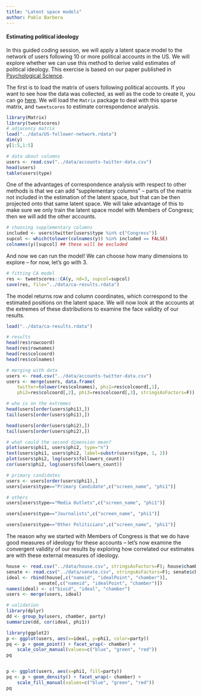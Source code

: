 ```yaml
---
title: "Latent space models"
author: Pablo Barbera
---
```


#### Estimating political ideology

In this guided coding session, we will apply a latent space model to the network of users following 10 or more political accounts in the US. We will explore whether we can use this method to derive valid estimates of political ideology. This exercise is based on our paper published in [Psychological Science](http://pss.sagepub.com/content/26/10/1531).

The first is to load the matrix of users following political accounts. If you want to see how the data was collected, as well as the code to create it, you can go [here](https://github.com/pablobarbera/twitter_ideology/tree/master/2016-election). We will load the `Matrix` package to deal with this sparse matrix, and `tweetscores` to estimate correspondence analysis.


```r
library(Matrix)
library(tweetscores)
# adjacency matrix
load("../data/US-follower-network.rdata")
dim(y)
y[1:5,1:5]

# data about columns
users <- read.csv("../data/accounts-twitter-data.csv")
head(users)
table(users$type)
```

One of the advantages of correspondence analysis with respect to other methods is that we can add "supplementary columns" -- parts of the matrix not included in the estimation of the latent space, but that can be then projected onto that same latent space. We will take advantage of this to make sure we only train the latent space model with Members of Congress; then we will add the other accounts.

```r
# choosing supplementary columns
included <- users$twitter[users$type %in% c("Congress")]
supcol <- which(tolower(colnames(y)) %in% included == FALSE)
colnames(y)[supcol] ## these will be excluded
```

And now we can run the model! We can choose how many dimensions to explore -- for now, let's go with 3.

```r
# fitting CA model
res <- tweetscores::CA(y, nd=3, supcol=supcol)
save(res, file="../data/ca-results.rdata")
```

The model returns row and column coordinates, which correspond to the estimated positions on the latent space. We will now look at the accounts at the extremes of these distributions to examine the face validity of our results.

```r
load("../data/ca-results.rdata")

# results
head(res$rowcoord)
head(res$rownames)
head(res$colcoord)
head(res$colnames)

# merging with data
users <- read.csv("../data/accounts-twitter-data.csv")
users <- merge(users, data.frame(
	twitter=tolower(res$colnames), phi1=res$colcoord[,1], 
	phi2=res$colcoord[,2], phi3=res$colcoord[,3], stringsAsFactors=F))

# who is on the extremes
head(users[order(users$phi1),])
tail(users[order(users$phi1),])

head(users[order(users$phi2),])
tail(users[order(users$phi2),])

# what could the second dimension mean?
plot(users$phi1, users$phi2, type="n")
text(users$phi1, users$phi2, label=substr(users$type, 1, 2))
plot(users$phi2, log(users$followers_count))
cor(users$phi2, log(users$followers_count))

# primary candidates
users <- users[order(users$phi1),]
users[users$type=="Primary Candidate",c("screen_name", "phi1")]

# others
users[users$type=="Media Outlets",c("screen_name", "phi1")]

users[users$type=="Journalists",c("screen_name", "phi1")]

users[users$type=="Other Politicians",c("screen_name", "phi1")]
```

The reason why we started with Members of Congress is that we do have good measures of ideology for these accounts -- let's now examine the convergent validity of our results by exploring how correlated our estimates are with these external measures of ideology.

```r
house <- read.csv("../data/house.csv", stringsAsFactors=F); house$chamber <- "House"
senate <- read.csv("../data/senate.csv", stringsAsFactors=F); senate$chamber <- "Senate"
ideal <- rbind(house[,c("nameid", "idealPoint", "chamber")], 
			senate[,c("nameid", "idealPoint", "chamber")])
names(ideal) <- c("bioid", "ideal", "chamber")
users <- merge(users, ideal)

# validation
library(dplyr)
dd <- group_by(users, chamber, party)
summarize(dd, cor(ideal, phi1))

library(ggplot2)
p <- ggplot(users, aes(x=ideal, y=phi1, color=party))
pq <- p + geom_point() + facet_wrap(~ chamber) +
	scale_color_manual(values=c("blue", "green", "red"))
pq


p <- ggplot(users, aes(x=phi1, fill=party))
pq <- p + geom_density() + facet_wrap(~ chamber) +
	scale_fill_manual(values=c("blue", "green", "red"))
pq

```








